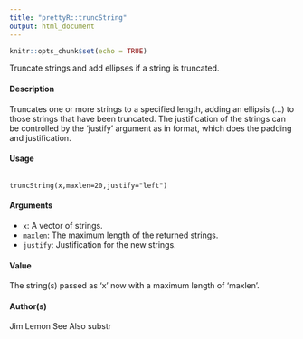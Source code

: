 ```yaml
---
title: "prettyR::truncString"
output: html_document
---
```


```r
knitr::opts_chunk$set(echo = TRUE)
```

Truncate strings and add ellipses if a string is truncated.

#### Description
Truncates one or more strings to a specified length, adding an ellipsis (...) to those strings that have been truncated. The justification of the strings can be controlled by the ‘justify’ argument as in format, which does the padding and justification.

#### Usage

<pre><code>
truncString(x,maxlen=20,justify="left")
</code></pre>

#### Arguments 
* ``x``: A vector of strings.
* ``maxlen``: The maximum length of the returned strings.
* ``justify``: Justification for the new strings.

#### Value
The string(s) passed as ‘x’ now with a maximum length of ‘maxlen’.

#### Author(s)
Jim Lemon
See Also
substr

